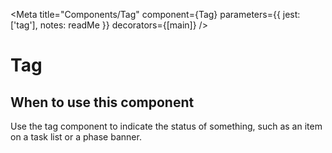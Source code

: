 
<Meta
  title="Components/Tag"
  component={Tag}
  parameters={{
    jest: ['tag'],
    notes: readMe
  }}
  decorators={[main]}
/>

# Tag

<Preview withToolbar>
  <Story name="Tag">
    <Tag
      className={text('className')}
      id={text('id')}
      text={text('text', 'alpha')}
    />
  </Story>
</Preview>

<Props of={Tag} />


## When to use this component

Use the tag component to indicate the status of something, such as an item on a task list or a phase banner.

<Preview>
  <Story name="Standard">
    <Tag text="alpha" />
  </Story>
</Preview>